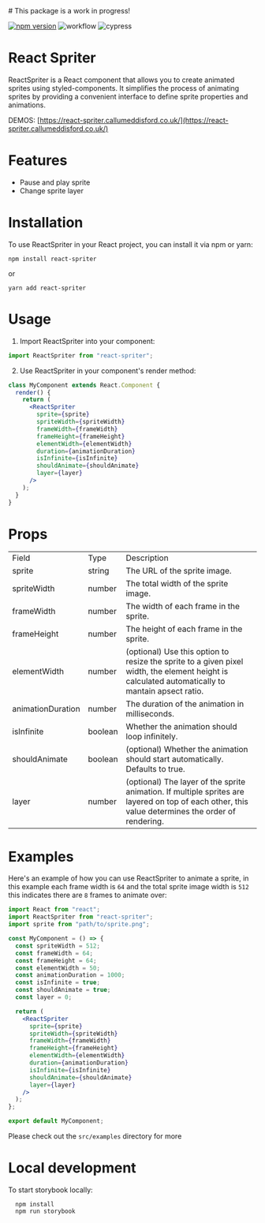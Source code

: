 
<Meta title="Introduction" />
# This package is a work in progress!

[![npm version](https://badge.fury.io/js/react-spriter.svg)](https://badge.fury.io/js/react-spriter)
![workflow](https://github.com/CallumEddisford/react-spriter/actions/workflows/npm-publish.yml/badge.svg)
![cypress](https://github.com/CallumEddisford/react-spriter/actions/workflows/test.yml/badge.svg)

# React Spriter
ReactSpriter is a React component that allows you to create animated sprites using styled-components. It simplifies the process of animating sprites by providing a convenient interface to define sprite properties and animations.

DEMOS: [https://react-spriter.callumeddisford.co.uk/](https://react-spriter.callumeddisford.co.uk/)

# Features
- Pause and play sprite
- Change sprite layer

# Installation
To use ReactSpriter in your React project, you can install it via npm or yarn:

```shell
npm install react-spriter
```

or

```shell
yarn add react-spriter
```

# Usage
1. Import ReactSpriter into your component:
```jsx
import ReactSpriter from "react-spriter";
```
2. Use ReactSpriter in your component's render method:
```jsx
class MyComponent extends React.Component {
  render() {
    return (
      <ReactSpriter
        sprite={sprite}
        spriteWidth={spriteWidth}
        frameWidth={frameWidth}
        frameHeight={frameHeight}
        elementWidth={elementWidth}
        duration={animationDuration}
        isInfinite={isInfinite}
        shouldAnimate={shouldAnimate}
        layer={layer}
      />
    );
  }
}
```

# Props
<table>
    <tr>
        <td>Field</td>
        <td>Type</td>
        <td>Description</td>
    </tr>
    <tr>
        <td>sprite</td>
        <td>string</td>
        <td>The URL of the sprite image.</td>
    </tr>
    <tr>
        <td>spriteWidth</td>
        <td>number</td>
        <td>The total width of the sprite image.</td>
    </tr>
    <tr>
        <td>frameWidth</td>
        <td>number</td>
        <td>The width of each frame in the sprite.</td>
    </tr>
    <tr>
        <td>frameHeight</td>
        <td>number</td>
        <td>The height of each frame in the sprite.</td>
    </tr>
    <tr>
        <td>elementWidth</td>
        <td>number</td>
        <td>(optional) Use this option to resize the sprite to a given pixel width, the element height is calculated automatically to mantain apsect ratio.</td>
    </tr>
    <tr>
        <td>animationDuration</td>
        <td>number</td>
        <td>The duration of the animation in milliseconds.</td>
    </tr>
    <tr>
        <td>isInfinite</td>
        <td>boolean</td>
        <td>Whether the animation should loop infinitely.</td>
    </tr>
    <tr>
        <td>shouldAnimate</td>
        <td>boolean</td>
        <td>(optional) Whether the animation should start automatically. Defaults to true.</td>
    </tr>
    <tr>
        <td>layer</td>
        <td>number</td>
        <td>(optional) The layer of the sprite animation. If multiple sprites are layered on top of each other, this value determines the order of rendering.</td>
    </tr>
</table>

# Examples
Here's an example of how you can use ReactSpriter to animate a sprite, in this example each frame width is `64` and the total sprite image width is `512` this indicates there are `8` frames to animate over:

```jsx
import React from "react";
import ReactSpriter from "react-spriter";
import sprite from "path/to/sprite.png";

const MyComponent = () => {
  const spriteWidth = 512;
  const frameWidth = 64;
  const frameHeight = 64;
  const elementWidth = 50;
  const animationDuration = 1000;
  const isInfinite = true;
  const shouldAnimate = true;
  const layer = 0;

  return (
    <ReactSpriter
      sprite={sprite}
      spriteWidth={spriteWidth}
      frameWidth={frameWidth}
      frameHeight={frameHeight}
      elementWidth={elementWidth}
      duration={animationDuration}
      isInfinite={isInfinite}
      shouldAnimate={shouldAnimate}
      layer={layer}
    />
  );
};

export default MyComponent;
```

Please check out the `src/examples` directory for more

# Local development
To start storybook locally:

```shell
  npm install
  npm run storybook
```
